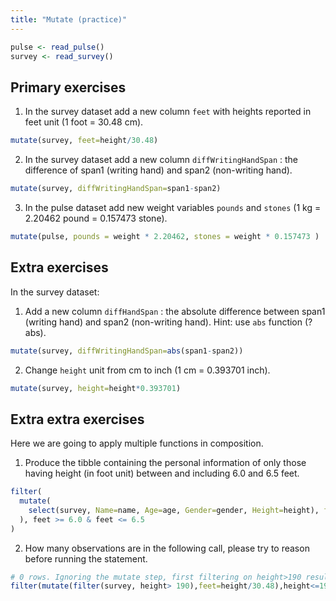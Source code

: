 ```yaml
---
title: "Mutate (practice)"
---
```


```r
pulse <- read_pulse() 
survey <- read_survey()
```

## Primary exercises


1.  In the survey dataset add a new column `feet` with heights reported in feet unit (1 foot = 30.48 cm).

```r
mutate(survey, feet=height/30.48)
```

2. In the survey dataset add a new column `diffWritingHandSpan` : the difference of span1 (writing hand) and span2 (non-writing hand). 

```r
mutate(survey, diffWritingHandSpan=span1-span2)
```

3. In the pulse dataset add new weight variables `pounds` and `stones` (1 kg  = 2.20462 pound = 0.157473 stone).

```r
mutate(pulse, pounds = weight * 2.20462, stones = weight * 0.157473 )

```


## Extra exercises

In the survey dataset: 

1. Add a new column `diffHandSpan` : the absolute difference between span1 (writing hand) and span2 (non-writing hand). Hint: use `abs` function (?abs).  

```r
mutate(survey, diffWritingHandSpan=abs(span1-span2))
```

2. Change `height` unit from cm to inch (1 cm = 0.393701 inch).

```r
mutate(survey, height=height*0.393701)
```

## Extra extra exercises

Here we are going to apply multiple functions in composition.

1. Produce the tibble containing the personal information of only those having height (in foot unit) 
between and including 6.0 and 6.5 feet.     

```r
filter( 
  mutate( 
    select(survey, Name=name, Age=age, Gender=gender, Height=height), feet=Height/30.48 
  ), feet >= 6.0 & feet <= 6.5 
) 

```


2. How many observations are in the following call, please try to reason before running the statement. 

```r
# 0 rows. Ignoring the mutate step, first filtering on height>190 results in a set without heights <=190.
filter(mutate(filter(survey, height> 190),feet=height/30.48),height<=190 )
```


